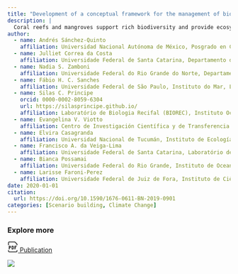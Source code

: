 ```yaml
---
title: "Development of a conceptual framework for the management of biodiversity and ecosystem services in the Mexican Caribbean"
description: |
  Coral reefs and mangroves support rich biodiversity and provide ecosystem services that range from food, recreational benefits and coastal protection services, among others. They are one of the most threatened ecosystems by urbanization processes. In this context, we developed a conceptual framework for the management of biodiversity and ecosystem services for these coastal environments. We based our workflow on two sections: “Information base” and “Governance” and use the Puerto Morelos Coastal region as a case study for coastal protection. Puerto Morelos is between two of the most touristic destinations of Mexico (Playa del Carmen and Cancun) that has experienced an increase of population in the past four decades resulting in an intensification of multiple threats to its ecosystems. We characterized the two ecosystems with a “Management Units” strategy. An expert-based ecosystem services matrix was also described in order to connect mangroves and coral reef ecosystems with the multiple beneficiaries. Then an ecosystem model (conceptual model and Global Biodiversity model) was developed. The conceptual model was useful in understanding the interplay processes between systems regarding the ecosystem service of “Coastal Protection”. The Global Biodiversity model evidenced the human-induced shifts in the biodiversity for mangrove and coral reefs ecosystems. Also, a projection for 2035 of “best” and “worst” scenarios was applied using GLOBIO3. A DPSIR conceptual framework was used to analyze environmental problems regarding ecosystem services maintenance. Finally, we evaluated a set of policies associated with these ecosystems that favor coastal protection integrity. This framework facilitates the identification of the most relevant processes and controls about the provision of coastal protection service. It can also be useful to better target management actions and as a tool to identify future management needs to tackle the challenges preventing more effective conservation of coastal environments.
author:
  - name: Andrés Sánchez-Quinto
    affiliation: Universidad Nacional Autónoma de México, Posgrado en Ciencias del Mar y Limnología, Ciudad de México, México.
  - name: Julliet Correa da Costa
    affiliation: Universidade Federal de Santa Catarina, Departamento de Geociências, Laboratório de Gestão Costeira Integrada, Florianópolis, SC, Brasil.
  - name: Nadia S. Zamboni
    affiliation: Universidade Federal do Rio Grande do Norte, Departamento de Ecologia, Av. Salgado Filho, s/n, 59078-970, Natal, RN, Brasil.
  - name: Fábio H. C. Sanches
    affiliation: Universidade Federal de São Paulo, Instituto do Mar, Laboratório de Ecologia e Gestão Costeira, 11070-100, Santos, SP, Brasil.
  - name: Silas C. Principe 
    orcid: 0000-0002-8059-6304
    url: https://silasprincipe.github.io/
    affiliation: Laboratório de Biologia Recifal (BIOREC), Instituto Oceanográfico, Universidade de São Paulo (USP), São Paulo, Brazil
  - name: Evangelina V. Viotto
    affiliation: Centro de Investigación Científica y de Transferencia Tecnológica a la Producción - Consejo Nacional de Investigaciones Científicas y Técnicas, España 149, Diamante, Entre Ríos, Argentina.
  - name: Elvira Casagranda
    affiliation: Universidad Nacional de Tucumán, Instituto de Ecología Regional - Consejo Nacional de Investigaciones Científicas y Técnicas, CC 34, 4107, Yerba Buena, Tucumán, Argentina.
  - name: Francisco A. da Veiga-Lima
    affiliation: Universidade Federal de Santa Catarina, Laboratório de Gestão Costeira Integrada, Programa de Pós-Graduação em Oceanografia, Florianópolis, SC, Brasil.
  - name: Bianca Possamai
    affiliation: Universidade Federal do Rio Grande, Instituto de Oceanografia, Av. Itália km 8, 96203-900, Rio Grande, RS, Brasil.
  - name: Larisse Faroni-Perez
    affiliation: Universidade Federal de Juiz de Fora, Instituto de Ciências Biológicas, Departamento de Biologia, 36036-900, Juiz de Fora, MG, Brasil.
date: 2020-01-01
citation: 
  url: https://doi.org/10.1590/1676-0611-BN-2019-0901
categories: [Scenario building, Climate Change]
---
```


::: {.grid}

::: {.g-col-7}
::: {.pub-links}
### Explore more

[<svg xmlns="http://www.w3.org/2000/svg" width="24px" height="24px" viewBox="0 0 15 15"><path fill="currentColor" d="M2.5 6.5V6H2v.5zm4 0V6H6v.5zm0 4H6v.5h.5zm7-7h.5v-.207l-.146-.147zm-3-3l.354-.354L10.707 0H10.5zM2.5 7h1V6h-1zm.5 4V8.5H2V11zm0-2.5v-2H2v2zm.5-.5h-1v1h1zm.5-.5a.5.5 0 0 1-.5.5v1A1.5 1.5 0 0 0 5 7.5zM3.5 7a.5.5 0 0 1 .5.5h1A1.5 1.5 0 0 0 3.5 6zM6 6.5v4h1v-4zm.5 4.5h1v-1h-1zM9 9.5v-2H8v2zM7.5 6h-1v1h1zM9 7.5A1.5 1.5 0 0 0 7.5 6v1a.5.5 0 0 1 .5.5zM7.5 11A1.5 1.5 0 0 0 9 9.5H8a.5.5 0 0 1-.5.5zM10 6v5h1V6zm.5 1H13V6h-2.5zm0 2H12V8h-1.5zM2 5V1.5H1V5zm11-1.5V5h1V3.5zM2.5 1h8V0h-8zm7.646-.146l3 3l.708-.708l-3-3zM2 1.5a.5.5 0 0 1 .5-.5V0A1.5 1.5 0 0 0 1 1.5zM1 12v1.5h1V12zm1.5 3h10v-1h-10zM14 13.5V12h-1v1.5zM12.5 15a1.5 1.5 0 0 0 1.5-1.5h-1a.5.5 0 0 1-.5.5zM1 13.5A1.5 1.5 0 0 0 2.5 15v-1a.5.5 0 0 1-.5-.5z"/></svg> Publication](https://doi.org/10.1590/1676-0611-BN-2019-0901)
:::
:::

::: {.g-col-5 #pub-figure}
![](framework_fig.jpg)
:::

:::